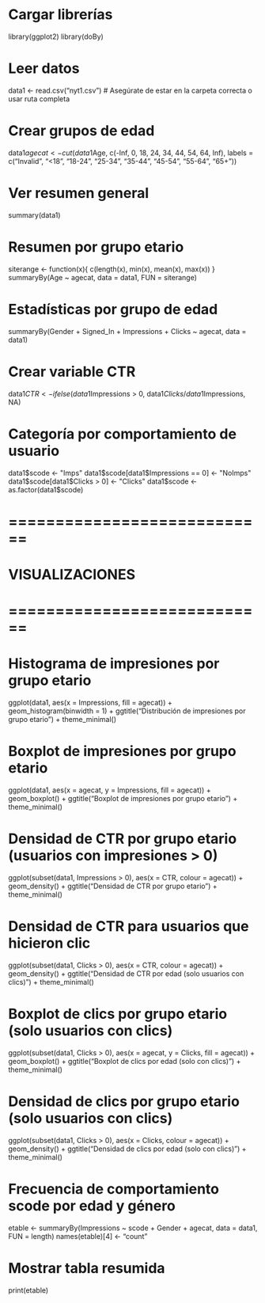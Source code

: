# Cargar librerías
library(ggplot2)
library(doBy)

# Leer datos
data1 <- read.csv("nyt1.csv")  # Asegúrate de estar en la carpeta correcta o usar ruta completa

# Crear grupos de edad
data1$agecat <- cut(data1$Age, c(-Inf, 0, 18, 24, 34, 44, 54, 64, Inf),
                    labels = c("Invalid", "<18", "18-24", "25-34", "35-44", "45-54", "55-64", "65+"))

# Ver resumen general
summary(data1)

# Resumen por grupo etario
siterange <- function(x){ c(length(x), min(x), mean(x), max(x)) }
summaryBy(Age ~ agecat, data = data1, FUN = siterange)

# Estadísticas por grupo de edad
summaryBy(Gender + Signed_In + Impressions + Clicks ~ agecat, data = data1)

# Crear variable CTR
data1$CTR <- ifelse(data1$Impressions > 0, data1$Clicks / data1$Impressions, NA)

# Categoría por comportamiento de usuario
data1$scode <- "Imps"
data1$scode[data1$Impressions == 0] <- "NoImps"
data1$scode[data1$Clicks > 0] <- "Clicks"
data1$scode <- as.factor(data1$scode)

# ============================
# VISUALIZACIONES
# ============================

# Histograma de impresiones por grupo etario
ggplot(data1, aes(x = Impressions, fill = agecat)) +
  geom_histogram(binwidth = 1) +
  ggtitle("Distribución de impresiones por grupo etario") +
  theme_minimal()

# Boxplot de impresiones por grupo etario
ggplot(data1, aes(x = agecat, y = Impressions, fill = agecat)) +
  geom_boxplot() +
  ggtitle("Boxplot de impresiones por grupo etario") +
  theme_minimal()

# Densidad de CTR por grupo etario (usuarios con impresiones > 0)
ggplot(subset(data1, Impressions > 0), aes(x = CTR, colour = agecat)) +
  geom_density() +
  ggtitle("Densidad de CTR por grupo etario") +
  theme_minimal()

# Densidad de CTR para usuarios que hicieron clic
ggplot(subset(data1, Clicks > 0), aes(x = CTR, colour = agecat)) +
  geom_density() +
  ggtitle("Densidad de CTR por edad (solo usuarios con clics)") +
  theme_minimal()

# Boxplot de clics por grupo etario (solo usuarios con clics)
ggplot(subset(data1, Clicks > 0), aes(x = agecat, y = Clicks, fill = agecat)) +
  geom_boxplot() +
  ggtitle("Boxplot de clics por edad (solo con clics)") +
  theme_minimal()

# Densidad de clics por grupo etario (solo usuarios con clics)
ggplot(subset(data1, Clicks > 0), aes(x = Clicks, colour = agecat)) +
  geom_density() +
  ggtitle("Densidad de clics por edad (solo con clics)") +
  theme_minimal()

# Frecuencia de comportamiento scode por edad y género
etable <- summaryBy(Impressions ~ scode + Gender + agecat, data = data1, FUN = length)
names(etable)[4] <- "count"

# Mostrar tabla resumida
print(etable)
